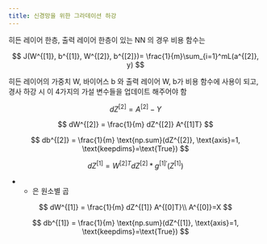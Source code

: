 ```yaml
---
title: 신경망을 위한 그라데이션 하강
---
```


히든 레이어 한층, 출력 레이어 한층이 있는 NN 의 경우 비용 함수는

$$
 J(W^{[1]}, b^{[1]}, W^{[2]}, b^{[2]})= \frac{1}{m}\sum_{i=1}^mL(a^{[2]}, y)
$$

히든 레이어의 가중치 W, 바이어스 b 와 출력 레이어 W, b가 비용 함수에 사용이 되고, 경사 하강 시 이 4가지의 가설 변수들을 업데이트 해주어야 함

$$
dZ^{[2]} = A^{[2]} - Y
$$

$$
dW^{[2]} = \frac{1}{m} dZ^{[2]} A^{[1]T}
$$

$$
db^{[2]} = \frac{1}{m} \text{np.sum}(dZ^{[2]}, \text{axis}=1, \text{keepdims}=\text{True}) 
$$

$$
dZ^{[1]} = W^{[2]T} dZ^{[2]} * g^{[1]'}(Z^{[1]})
$$

- * 은 원소별 곱

$$
dW^{[1]} = \frac{1}{m} dZ^{[1]} A^{[0]T}\\
A^{[0]}=X
$$

$$
db^{[1]} = \frac{1}{m} \text{np.sum}(dZ^{[1]}, \text{axis}=1, \text{keepdims}=\text{True})
$$